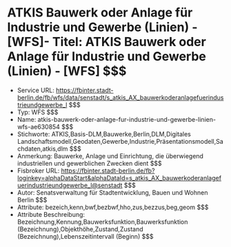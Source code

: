 # ATKIS Bauwerk oder Anlage für Industrie und Gewerbe (Linien) - [WFS]- Titel: ATKIS Bauwerk oder Anlage für Industrie und Gewerbe (Linien) - [WFS] $$$
- Service URL: https://fbinter.stadt-berlin.de/fb/wfs/data/senstadt/s_atkis_AX_bauwerkoderanlagefuerindustrieundgewerbe_l $$$
- Typ: WFS $$$
- Name: atkis-bauwerk-oder-anlage-fur-industrie-und-gewerbe-linien-wfs-ae630854 $$$
- Stichworte: ATKIS,Basis-DLM,Bauwerke,Berlin,DLM,Digitales Landschaftsmodell,Geodaten,Gewerbe,Industrie,Präsentationsmodell,Sachdaten,atkis,dlm $$$
- Anmerkung: Bauwerke, Anlage und Einrichtung, die überwiegend industriellen und gewerblichen Zwecken dient $$$
- Fisbroker URL: https://fbinter.stadt-berlin.de/fb?loginkey=alphaDataStart&alphaDataId=s_atkis_AX_bauwerkoderanlagefuerindustrieundgewerbe_l@senstadt $$$
- Autor: Senatsverwaltung für Stadtentwicklung, Bauen und Wohnen  Berlin $$$
- Attribute: bezeich,kenn,bwf,bezbwf,hho,zus,bezzus,beg,geom $$$
- Attribute Beschreibung: Bezeichnung,Kennung,Bauwerksfunktion,Bauwerksfunktion (Bezeichnung),Objekthöhe,Zustand,Zustand (Bezeichnung),Lebenszeitintervall (Beginn) $$$
